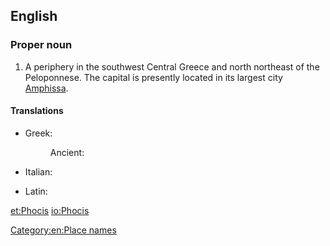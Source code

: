 ==English==

===Proper noun===
{{wikipedia}}
{{en-proper noun}}

# A periphery in the southwest Central Greece and north northeast of the Peloponnese.  The capital is presently located in its largest city [[Amphissa]].

====Translations====
{{trans-top|a periphery in the southwest Central Greece}}
* Greek: {{t|el|Φωκίδα|tr=Fokída|sc=Grek}}
*: Ancient: {{tø|grc|Φωκίς|tr=Fōkis|sc=polytonic}}
* Italian: {{t-|it|Focide|f}}
{{trans-mid}}
* Latin: {{t-|la|Phocis}}
{{trans-bottom}}

[[Category:en:Place names]]

[[et:Phocis]]
[[io:Phocis]]
